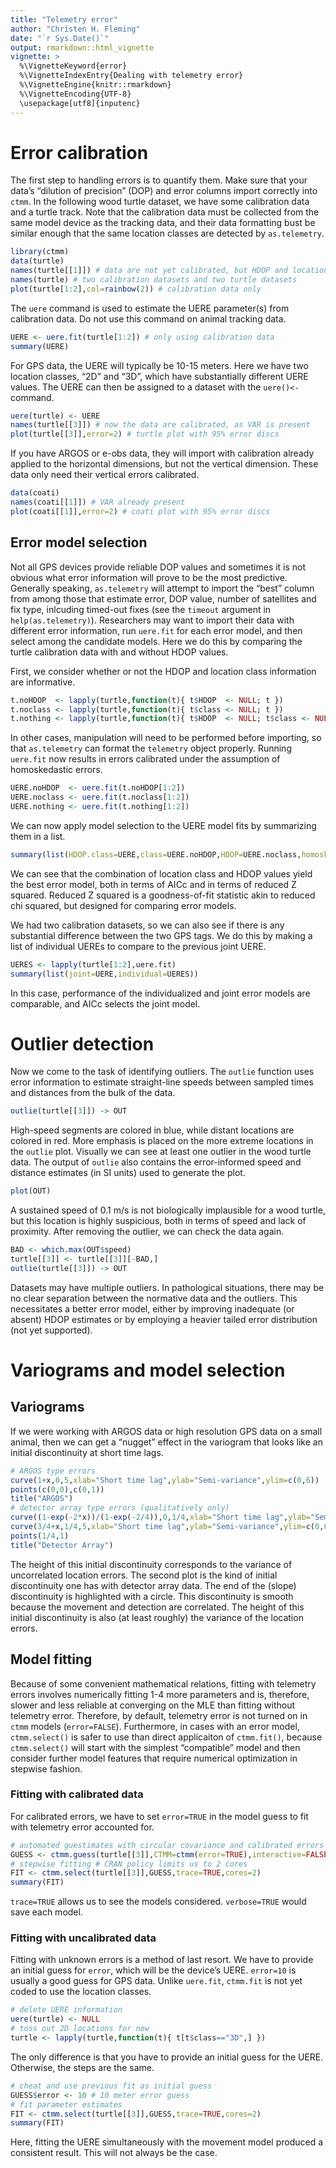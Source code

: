 ```yaml
---
title: "Telemetry error"
author: "Christen H. Fleming"
date: "`r Sys.Date()`"
output: rmarkdown::html_vignette
vignette: >
  %\VignetteKeyword{error}
  %\VignetteIndexEntry{Dealing with telemetry error}
  %\VignetteEngine{knitr::rmarkdown}
  %\VignetteEncoding{UTF-8}
  \usepackage[utf8]{inputenc}
---
```


# Error calibration

The first step to handling errors is to quantify them. Make sure that your data's "dilution of precision" (DOP) and error columns import correctly into `ctmm`. In the following wood turtle dataset, we have some calibration data and a turtle track. Note that the calibration data must be collected from the same model device as the tracking data, and their data formatting bust be similar enough that the same location classes are detected by `as.telemetry`.

```r
library(ctmm)
data(turtle)
names(turtle[[1]]) # data are not yet calibrated, but HDOP and location class is present
names(turtle) # two calibration datasets and two turtle datasets
plot(turtle[1:2],col=rainbow(2)) # calibration data only
```

The `uere` command is used to estimate the UERE parameter(s) from calibration data. Do not use this command on animal tracking data.

```r
UERE <- uere.fit(turtle[1:2]) # only using calibration data
summary(UERE)
```

For GPS data, the UERE will typically be 10-15 meters.
Here we have two location classes, "2D" and "3D", which have substantially different UERE values.
The UERE can then be assigned to a dataset with the `uere()<-` command.

```r
uere(turtle) <- UERE
names(turtle[[3]]) # now the data are calibrated, as VAR is present
plot(turtle[[3]],error=2) # turtle plot with 95% error discs
```

If you have ARGOS or e-obs data, they will import with calibration already applied to the horizontal dimensions, but not the vertical dimension. These data only need their vertical errors calibrated.

```r
data(coati)
names(coati[[1]]) # VAR already present
plot(coati[[1]],error=2) # coati plot with 95% error discs
```

## Error model selection

Not all GPS devices provide reliable DOP values and sometimes it is not obvious what error information will prove to be the most predictive. Generally speaking, `as.telemetry` will attempt to import the "best" column from among those that estimate error, DOP value, number of satellites and fix type, inlcuding timed-out fixes (see the `timeout` argument in `help(as.telemetry)`). Researchers may want to import their data with different error information, run `uere.fit` for each error model, and then select among the candidate models. Here we do this by comparing the turtle calibration data with and without HDOP values.

First, we consider whether or not the HDOP and location class information are informative.
```r
t.noHDOP  <- lapply(turtle,function(t){ t$HDOP  <- NULL; t })
t.noclass <- lapply(turtle,function(t){ t$class <- NULL; t })
t.nothing <- lapply(turtle,function(t){ t$HDOP  <- NULL; t$class <- NULL; t })
```
In other cases, manipulation will need to be performed before importing, so that `as.telemetry` can format the `telemetry` object properly.
Running `uere.fit` now results in errors calibrated under the assumption of homoskedastic errors.
```r
UERE.noHDOP  <- uere.fit(t.noHDOP[1:2])
UERE.noclass <- uere.fit(t.noclass[1:2])
UERE.nothing <- uere.fit(t.nothing[1:2])
```
We can now apply model selection to the UERE model fits by summarizing them in a list.
```r
summary(list(HDOP.class=UERE,class=UERE.noHDOP,HDOP=UERE.noclass,homoskedastic=UERE.nothing))
```
We can see that the combination of location class and HDOP values yield the best error model,
both in terms of AICc and in terms of reduced Z squared.
Reduced Z squared is a goodness-of-fit statistic akin to reduced chi squared, but designed for comparing error models.

We had two calibration datasets, so we can also see if there is any substantial difference between the two GPS tags. We do this by making a list of individual UEREs to compare to the previous joint UERE.
```r
UERES <- lapply(turtle[1:2],uere.fit)
summary(list(joint=UERE,individual=UERES))
```
In this case, performance of the individualized and joint error models are comparable, and AICc selects the joint model.

# Outlier detection

Now we come to the task of identifying outliers. The `outlie` function uses error information to estimate straight-line speeds between sampled times and distances from the bulk of the data.

```r
outlie(turtle[[3]]) -> OUT
```

High-speed segments are colored in blue, while distant locations are colored in red. More emphasis is placed on the more extreme locations in the `outlie` plot. Visually we can see at least one outlier in the wood turtle data. The output of `outlie` also contains the error-informed speed and distance estimates (in SI units) used to generate the plot.

```r
plot(OUT)
```

A sustained speed of 0.1 m/s is not biologically implausible for a wood turtle, but this location is highly suspicious, both in terms of speed and lack of proximity. After removing the outlier, we can check the data again.

```r
BAD <- which.max(OUT$speed)
turtle[[3]] <- turtle[[3]][-BAD,]
outlie(turtle[[3]]) -> OUT
```

Datasets may have multiple outliers. In pathological situations, there may be no clear separation between the normative data and the outliers. This necessitates a better error model, either by improving inadequate (or absent) HDOP estimates or by employing a heavier tailed error distribution (not yet supported).

# Variograms and model selection

## Variograms

If we were working with ARGOS data or high resolution GPS data on a small animal, then we can get a "nugget" effect in the variogram that looks like an initial discontinuity at short time lags.

```r
# ARGOS type errors
curve(1+x,0,5,xlab="Short time lag",ylab="Semi-variance",ylim=c(0,6))
points(c(0,0),c(0,1))
title("ARGOS")
# detector array type errors (qualitatively only)
curve((1-exp(-2*x))/(1-exp(-2/4)),0,1/4,xlab="Short time lag",ylab="Semi-variance",ylim=c(0,6),xlim=c(0,5),add=FALSE)
curve(3/4+x,1/4,5,xlab="Short time lag",ylab="Semi-variance",ylim=c(0,6),add=TRUE,xlim=c(0,5))
points(1/4,1)
title("Detector Array")
```

The height of this initial discontinuity corresponds to the variance of uncorrelated location errors. The second plot is the kind of initial discontinuity one has with detector array data. The end of the (slope) discontinuity is highlighted with a circle. This discontinuity is smooth because the movement and detection are correlated. The height of this initial discontinuity is also (at least roughly) the variance of the location errors.

## Model fitting

Because of some convenient mathematical relations, fitting with telemetry errors involves numerically fitting 1-4 more parameters and is, therefore, slower and less reliable at converging on the MLE than fitting without telemetry error. Therefore, by default, telemetry error is not turned on in `ctmm` models (`error=FALSE`).
Furthermore, in cases with an error model, `ctmm.select()` is safer to use than direct applicaiton of `ctmm.fit()`, because `ctmm.select()` will start with the simplest "compatible" model and then consider further model features that require numerical optimization in stepwise fashion.

### Fitting with calibrated data

For calibrated errors, we have to set `error=TRUE` in the model guess to fit with telemetry error accounted for.

```r
# automated guestimates with circular covariance and calibrated errors
GUESS <- ctmm.guess(turtle[[3]],CTMM=ctmm(error=TRUE),interactive=FALSE)
# stepwise fitting # CRAN policy limits us to 2 cores
FIT <- ctmm.select(turtle[[3]],GUESS,trace=TRUE,cores=2)
summary(FIT)
```

`trace=TRUE` allows us to see the models considered. `verbose=TRUE` would save each model.

### Fitting with uncalibrated data

Fitting with unknown errors is a method of last resort. We have to provide an initial guess for `error`, which will be the device's UERE. `error=10` is usually a good guess for GPS data. Unlike `uere.fit`, `ctmm.fit` is not yet coded to use the location classes.

```r
# delete UERE information
uere(turtle) <- NULL
# toss out 2D locations for now
turtle <- lapply(turtle,function(t){ t[t$class=="3D",] })
```

The only difference is that you have to provide an initial guess for the UERE. Otherwise, the steps are the same.

```r
# cheat and use previous fit as initial guess
GUESS$error <- 10 # 10 meter error guess
# fit parameter estimates
FIT <- ctmm.select(turtle[[3]],GUESS,trace=TRUE,cores=2)
summary(FIT)
```

Here, fitting the UERE simultaneously with the movement model produced a consistent result.
This will not always be the case.
